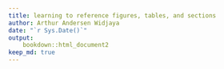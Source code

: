 ```yaml
---
title: learning to reference figures, tables, and sections
author: Arthur Andersen Widjaya
date: "`r Sys.Date()`"
output:
    bookdown::html_document2
keep_md: true
---
```

